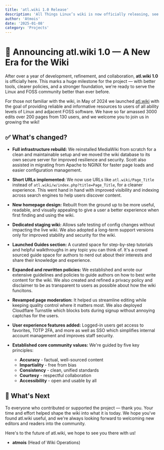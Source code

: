 ```yaml
---
title: 'atl.wiki 1.0 Release'
description: 'All Things Linux’s wiki is now officially releasing, see all the changes we have made along the way so far!'
author: 'Atmois'
date: '2025-01-08'
category: 'Projects'
---
```


# 🎉 Announcing atl.wiki 1.0 — A New Era for the Wiki

After over a year of development, refinement, and collaboration, **atl.wiki 1.0** is officially here. This marks a huge milestone for the project — with better tools, clearer policies, and a stronger foundation, we're ready to serve the Linux and FOSS community better than ever before.

For those not familiar with the wiki, in May of 2024 we launched [atl.wiki](https://atl.wiki) with the goal of providing reliable and informative resources to users of all ability levels of Linux and adjacent FOSS software. We have so far amassed 3000 edits over 200 pages from 130 users, and we welcome you to join us in growing the wiki!

## ✅ What's changed?

- **Full infrastructure rebuild:**
  We reinstalled MediaWiki from scratch for a clean and maintainable setup and we moved the wiki database to its own secure server for improved resilience and security. Scott also assisted in migrating from Apache to NGINX for faster page loads and easier configuration management.

- **Short URLs implemented:**
  We now use URLs like `atl.wiki/Page_Title` instead of `atl.wiki/w/index.php?title=Page_Title`, for a cleaner experience. This went hand in hand with improved visibility and indexing across search engines to help users discover content.

- **New homepage design:**
  Rebuilt from the ground up to be more useful, readable, and visually appealing to give a user a better experience when first finding and using the wiki.

- **Dedicated staging wiki:**
  Allows safe testing of config changes without impacting the live wiki. We also adopted a long-term support versions only for improved stability and security for the wiki.

- **Launched Guides section:**
  A curated space for step-by-step tutorials and helpful walkthroughs in any topic you can think of. It's a crowd sourced guide space for authors to nerd out about their interests and share their knowledge and experience.

- **Expanded and rewritten policies:**
  We established and wrote our extensive guidelines and policies to guide authors on how to best write content for the wiki. We also created and refined a privacy policy and disclaimer to be as transparent to users as possible about how the wiki funcitons.


- **Revamped page moderation:**
  It helped us streamline editing while keeping quality control where it matters most. We also deployed Cloudflare Turnstile which blocks bots during signup without annoying captchas for the users.

- **User experience features added:**
  Logged-in users get access to favorites, TOTP 2FA, and more as well as SSO which simplifies internal account management and improves staff security.

- **Established core community values:**
  We're guided by five key principles:
  - **Accuracy** - factual, well-sourced content
  - **Impartiality** - free from bias
  - **Consistency** - clean, unified standards
  - **Courtesy** - respectful collaboration
  - **Accessibility** - open and usable by all

## 🌱 What's Next

To everyone who contributed or supported the project — thank you. Your time and effort helped shape the wiki into what it is today. We hope you've found atl.wiki useful, and we're always looking forward to welcoming new editors and readers into the community.

Here's to the future of atl.wiki, we hope to see you there with us!

- **atmois** (Head of Wiki Operations)
